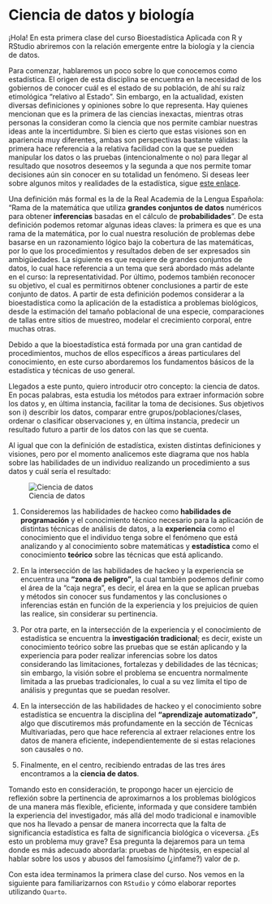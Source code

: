 # Ciencia de datos y biología {#sec-biolcdatos}

¡Hola! En esta primera clase del curso Bioestadística Aplicada con R y RStudio abriremos con la relación emergente entre la biología y la ciencia de datos.

Para comenzar, hablaremos un poco sobre lo que conocemos como estadística.  El origen de esta disciplina se encuentra en la necesidad de los gobiernos de conocer cuál es el estado de su población, de ahí su raíz etimológica "relativo al Estado". Sin embargo, en la actualidad, existen diversas definiciones y opiniones sobre lo que representa. Hay quienes mencionan que es la primera de las ciencias inexactas, mientras otras personas la consideran como la ciencia que nos permite cambiar nuestras ideas ante la incertidumbre. Si bien es cierto que estas visiones son en apariencia muy diferentes, ambas son perspectivas bastante válidas: la primera hace referencia a la relativa facilidad con la que se pueden manipular los datos o las pruebas (intencionalmente o no) para llegar al resultado que nosotros deseemos y la segunda a que nos permite tomar decisiones aún sin conocer en su totalidad un fenómeno. Si deseas leer sobre algunos mitos y realidades de la estadística, sigue [este enlace](https://bit.ly/3kJ12Pz).

Una definición más formal es la de la Real Academia de la Lengua Española: "Rama de la matemática que utiliza **grandes conjuntos de datos** numéricos para obtener **inferencias** basadas en el cálculo de **probabilidades**". De esta definición podemos retomar algunas ideas claves: la primera es que es una rama de la matemática, por lo cual nuestra resolución de problemas debe basarse en un razonamiento lógico bajo la cobertura de las matemáticas, por lo que los procedimientos y resultados deben de ser expresados sin ambigüedades. La siguiente es que requiere de grandes conjuntos de datos, lo cual hace referencia a un tema que será abordado más adelante en el curso: la representatividad. Por último, podemos también reconocer su objetivo, el cual es permitirnos obtener conclusiones a partir de este conjunto de datos. A partir de esta definición podemos considerar a la bioestadística como la aplicación de la estadística a problemas biológicos, desde la estimación del tamaño poblacional de una especie, comparaciones de tallas entre sitios de muestreo, modelar el crecimiento corporal, entre muchas otras.

::: {.callout-note}
Debido a que la bioestadística está formada por una gran cantidad de procedimientos, muchos de ellos específicos a áreas particulares del conocimiento, en este curso abordaremos los fundamentos básicos de la estadística y técnicas de uso general.
:::

Llegados a este punto, quiero introducir otro concepto: la ciencia de datos. En pocas palabras, esta estudia los métodos para extraer información sobre los datos y, en última instancia, facilitar la toma de decisiones. Sus objetivos son i) describir los datos, comparar entre grupos/poblaciones/clases, ordenar o clasificar observaciones y, en última instancia, predecir un resultado futuro a partir de los datos con las que se cuenta. 

Al igual que con la definición de estadística, existen distintas definiciones y visiones, pero por el momento analicemos este diagrama que nos habla sobre las habilidades de un individuo realizando un procedimiento a sus datos y cuál sería el resultado:

![Ciencia de datos](imgs/cdatos.png){#fig-cdatos}

1. Consideremos las habilidades de hackeo como **habilidades de programación** y el conocimiento técnico necesario para la aplicación de distintas técnicas de análisis de datos, a la **experiencia** como el conocimiento que el individuo tenga sobre el fenómeno que está analizando y al conocimiento sobre matemáticas y **estadística** como el conocimiento **teórico** sobre las técnicas que está aplicando. 

2. En la intersección de las habilidades de hackeo y la experiencia se encuentra una **"zona de peligro"**, la cual también podemos definir como el área de la "caja negra", es decir, el área en la que se aplican pruebas y métodos sin conocer sus fundamentos y las conclusiones o inferencias están en función de la experiencia y los prejuicios de quien las realice, sin considerar su pertinencia. 

3. Por otra parte, en la intersección de la experiencia y el conocimiento de estadística se encuentra la **investigación tradicional**; es decir, existe un conocimiento teórico sobre las pruebas que se están aplicando y la experiencia para poder realizar inferencias sobre los datos considerando las limitaciones, fortalezas y debilidades de las técnicas; sin embargo, la visión sobre el problema se encuentra normalmente limitada a las pruebas tradicionales, lo cual a su vez limita el tipo de análisis y preguntas que se puedan resolver.

4. En la intersección de las habilidades de hackeo y el conocimiento sobre estadística se encuentra la disciplina del **"aprendizaje automatizado"**, algo que discutiremos más profundamente en la sección de Técnicas Multivariadas, pero que hace referencia al extraer relaciones entre los datos de manera eficiente, independientemente de si estas relaciones son causales o no. 

5. Finalmente, en el centro, recibiendo entradas de las tres áres encontramos a la **ciencia de datos**.

Tomando esto en consideración, te propongo hacer un ejercicio de reflexión sobre la pertinencia de aproximarnos a los problemas biológicos de una manera más flexible, eficiente, informada y que considere también la experiencia del investigador, más allá del modo tradicional e inamovible que nos ha llevado a pensar de manera incorrecta que la falta de significancia estadística es falta de significancia biológica o viceversa. ¿Es esto un problema muy grave? Esa pregunta la dejaremos para un tema donde es más adecuado abordarla: pruebas de hipótesis, en especial al hablar sobre los usos y abusos del famosísimo (¿infame?) valor de p.

Con esta idea terminamos la primera clase del curso. Nos vemos en la siguiente para familiarizarnos con `RStudio` y cómo elaborar reportes utilizando `Quarto`.